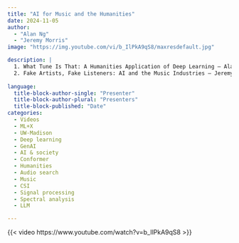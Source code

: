 ```yaml
---
title: "AI for Music and the Humanities"
date: 2024-11-05
author: 
  - "Alan Ng"
  - "Jeremy Morris"
image: "https://img.youtube.com/vi/b_IlPkA9qS8/maxresdefault.jpg"

description: |
  1. What Tune Is That: A Humanities Application of Deep Learning — Alan Ng <br>
  2. Fake Artists, Fake Listeners: AI and the Music Industries — Jeremy Morris, PhD
  
language: 
  title-block-author-single: "Presenter"
  title-block-author-plural: "Presenters"
  title-block-published: "Date"
categories:
  - Videos
  - ML+X
  - UW-Madison
  - Deep learning
  - GenAI
  - AI & society
  - Conformer
  - Humanities
  - Audio search
  - Music
  - CSI
  - Signal processing
  - Spectral analysis
  - LLM

---
```


{{< video https://www.youtube.com/watch?v=b_IlPkA9qS8 >}}
